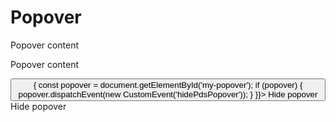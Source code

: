 
# Popover
<pds-popover component-id="my-popover" text="Show popover">
    <p>Popover content</p>
    <p>Popover content</p>
    <button popovertarget="mypopover" popovertargetaction="hide"
        onClick={() => {
      const popover = document.getElementById('my-popover');
      if (popover) {
        popover.dispatchEvent(new CustomEvent('hidePdsPopover'));
      }
    }}>
      Hide popover
    </button>
    <pds-button variant="secondary" popovertarget="mypopover" popovertargetaction="hide">
      Hide popover
    </pds-button>
</pds-popover>
